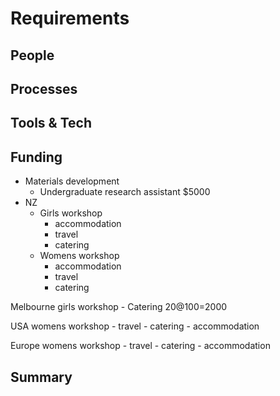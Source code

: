 # Requirements
<!-- 
An idea of what is required to make the project actually happen
-->

## People
<!--
Who needs to be involved, what's the proposed structure, what will it take to get their involvement?
-->

## Processes
<!-- 
What processes need to be put in place e.g. codes of conduct, regular ISC meetings, handover to the community at large?
-->

## Tools & Tech
<!--
What is going to be needed to deliver this project? 

Will cloud computing be used - if yes are there are necessary components that will be deciding factors between providers?

Are there tools or tech that don't exist that will be produced to facilitate the project?
-->

## Funding
<!-- 
[TO DO] THE GUIDANCE IS PRETTY UNCLEAR, ESP IN LIGHT OF GABOR'S PROPOSAL VS AWARD SIZE

-->

- Materials development
  - Undergraduate research assistant $5000
  
- NZ
  - Girls workshop
    - accommodation 
    - travel 
    - catering
  - Womens workshop
    - accommodation 
    - travel
    - catering

Melbourne girls workshop
  - Catering 20@100=2000
  
USA womens workshop
  - travel
  - catering
  - accommodation
  
Europe womens workshop
  - travel
  - catering
  - accommodation
  
## Summary
<!--
A summary of the requirements that contextualises the costs
-->
